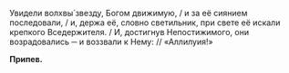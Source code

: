 Увидели волхвы́ звезду, Богом движимую, / и за её сиянием последовали, / и, держа её, словно светильник, при свете её искали крепкого Вседержителя. / И, достигнув Непостижимого, они возрадовались ─ и воззвали к Нему: // «Аллилуия!»

**Припев.**

